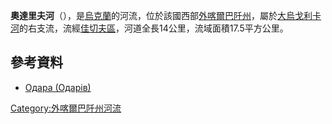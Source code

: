 '''奧達里夫河'''（{{lang-uk|Одарів}}），是[[烏克蘭|烏克蘭]]的河流，位於該國西部[[外喀爾巴阡州|外喀爾巴阡州]]，屬於[[大烏戈利卡河|大烏戈利卡河]]的右支流，流經[[佳切夫區|佳切夫區]]，河道全長14公里，流域面積17.5平方公里。
==參考資料==
* [https://web.archive.org/web/20131005022808/http://do.gendocs.ru/docs/index-29520.html?page=29 Одара (Одарів)]

{{DEFAULTSORT:Одарів}}
[[Category:外喀爾巴阡州河流|Category:外喀爾巴阡州河流]]


{{Ukraine-river-stub}}